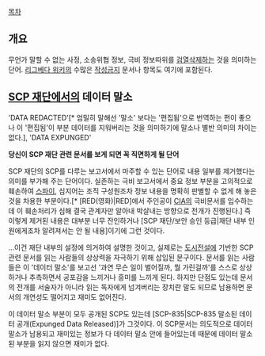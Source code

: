 [[목차]]

== 개요 ==
무언가 말할 수 없는 사정, 소송위협 정보, 극비 정보따위를 [[검열삭제]]하는 것을 의미하는 단어. [[리그베다 위키]]의 수많은 [[작성금지]] 문서나 항목도 여기에 포함된다.

== [[SCP 재단]]에서의 데이터 말소 ==
'DATA REDACTED'[* 엄밀히 말해선 '말소' 보다는 '편집됨'으로 번역하는 편이 좋으나 이 '편집됨'이 부분 데이터를 지워버리는 것을 의미하기에 말소나 별반 의미의 차이는 없다.], 'DATA EXPUNGED'

'''당신이 SCP 재단 관련 문서를 보게 되면 꼭 직면하게 될 단어'''

SCP 재단의 SCP를 다루는 보고서에서 마주할 수 있는 단어로 내용 일부를 제거했다는 의미를 부가해 주는 단어이다. 실존하는 극비 보고서에서 중요 정보 부분을 고의적으로 훼손하여 [[스파이]], 심지어는 조직 구성원조차 정보 내용을 명확히 판별할 수 없게 해 놓은 것을 차용한 부분이다.[* [RED(영화)|RED]에서 주인공이 [[CIA]]의 극비문서를 입수하는데 이 훼손처리가 심해 결국 관계자만 알아내 박살내는 방향으로 전개가 진행된다.] 즉 이렇게 제거된 내용은 대부분 너무 잔인하거나 [SCP 재단/보안 승인 등급|재단 내부 인원에게조차 알려져서는 안 될 내용]이기에 그런 것이다. 

...이건 재단 내부의 설정에 의거하여 설명한 것이고, 실제로는 [[도시전설]]에 기반한 SCP 관련 문서를 읽는 사람들의 상상력을 자극하기 위해 삽입된 문구이다. 문서를 읽는 사람들은 이 '데이터 말소'를 보고선 '과연 무슨 일이 벌어질까, 뭘 가린걸까'를 스스로 상상하거나 추측하면서 공포감을 느끼거나 흥미를 느끼게 된다. 하지만 단점도 있는데 문서의 전개를 서술자가 아니라 읽는 독자에게 넘겨버리는 장치란 말도 되므로 남용하면 문서의 개연성도 떨어지고 재미도 없어진다.

이 데이터 말소 부분이 모두 공개된 SCP도 있는데 [SCP-835|SCP-835 말소된 데이터 공개(Expunged Data Released)]가 그것이다. 이 SCP문서는 의도적으로 데이터 말소가 남용되고 재미있는 정보가 다 데이터 말소 안에 들어있는데 때문에 데이터 말소된 부분을 읽지 않으면 재미가 없다.
